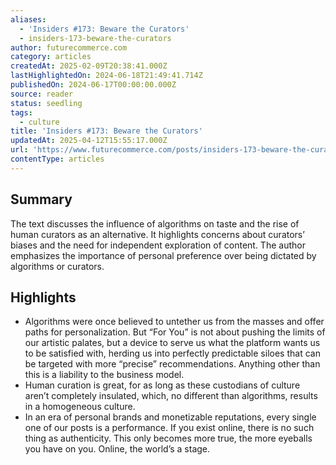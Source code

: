 ```yaml
---
aliases:
  - 'Insiders #173: Beware the Curators'
  - insiders-173-beware-the-curators
author: futurecommerce.com
category: articles
createdAt: 2025-02-09T20:38:41.000Z
lastHighlightedOn: 2024-06-18T21:49:41.714Z
publishedOn: 2024-06-17T00:00:00.000Z
source: reader
status: seedling
tags:
  - culture
title: 'Insiders #173: Beware the Curators'
updatedAt: 2025-04-12T15:55:17.000Z
url: 'https://www.futurecommerce.com/posts/insiders-173-beware-the-curators'
contentType: articles
---
```

## Summary

The text discusses the influence of algorithms on taste and the rise of human curators as an alternative. It highlights concerns about curators’ biases and the need for independent exploration of content. The author emphasizes the importance of personal preference over being dictated by algorithms or curators.

## Highlights

- Algorithms were once believed to untether us from the masses and offer paths for personalization. But “For You” is not about pushing the limits of our artistic palates, but a device to serve us what the platform wants us to be satisfied with, herding us into perfectly predictable siloes that can be targeted with more “precise” recommendations. Anything other than this is a liability to the business model.
- Human curation is great, for as long as these custodians of culture aren’t completely insulated, which, no different than algorithms, results in a homogeneous culture.
- In an era of personal brands and monetizable reputations, every single one of our posts is a performance. If you exist online, there is no such thing as authenticity. This only becomes more true, the more eyeballs you have on you. Online, the world’s a stage.
